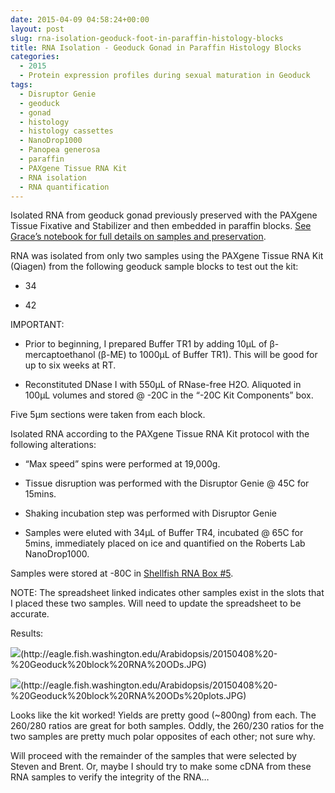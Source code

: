 ```yaml
---
date: 2015-04-09 04:58:24+00:00
layout: post
slug: rna-isolation-geoduck-foot-in-paraffin-histology-blocks
title: RNA Isolation - Geoduck Gonad in Paraffin Histology Blocks
categories:
  - 2015
  - Protein expression profiles during sexual maturation in Geoduck
tags:
  - Disruptor Genie
  - geoduck
  - gonad
  - histology
  - histology cassettes
  - NanoDrop1000
  - Panopea generosa
  - paraffin
  - PAXgene Tissue RNA Kit
  - RNA isolation
  - RNA quantification
---
```


Isolated RNA from geoduck gonad previously preserved with the PAXgene Tissue Fixative and Stabilizer and then embedded in paraffin blocks. [See Grace's notebook for full details on samples and preservation](https://genefish.wikispaces.com/Grace%27s+Notebook).



RNA was isolated from only two samples using the PAXgene Tissue RNA Kit (Qiagen) from the following geoduck sample blocks to test out the kit:




    
  * 34

    
  * 42



IMPORTANT:


    
  * Prior to beginning, I prepared Buffer TR1 by adding 10μL of β-mercaptoethanol (β-ME) to 1000μL of Buffer TR1). This will be good for up to six weeks at RT.

    
  * Reconstituted DNase I with 550μL of RNase-free H2O. Aliquoted in 100μL volumes and stored @ -20C in the "-20C Kit Components" box.



Five 5μm sections were taken from each block.

Isolated RNA according to the PAXgene Tissue RNA Kit protocol with the following alterations:


    
  * "Max speed" spins were performed at 19,000g.

    
  * Tissue disruption was performed with the Disruptor Genie @ 45C for 15mins.

    
  * Shaking incubation step was performed with Disruptor Genie

    
  * Samples were eluted with 34μL of Buffer TR4, incubated @ 65C for 5mins, immediately placed on ice and quantified on the Roberts Lab NanoDrop1000.



Samples were stored at -80C in [Shellfish RNA Box #5](https://docs.google.com/spreadsheet/ccc?key=0AmS_90rPaQMzcHdyU1d0MDVMLWpaTWdadnJSd0M4UUE&usp=sharing).

NOTE: The spreadsheet linked indicates other samples exist in the slots that I placed these two samples. Will need to update the spreadsheet to be accurate.

Results:

![](https://eagle.fish.washington.edu/Arabidopsis/20150408%20-%20Geoduck%20block%20RNA%20ODs.JPG)(http://eagle.fish.washington.edu/Arabidopsis/20150408%20-%20Geoduck%20block%20RNA%20ODs.JPG)



![](https://eagle.fish.washington.edu/Arabidopsis/20150408%20-%20Geoduck%20block%20RNA%20ODs%20plots.JPG)(http://eagle.fish.washington.edu/Arabidopsis/20150408%20-%20Geoduck%20block%20RNA%20ODs%20plots.JPG)



Looks like the kit worked! Yields are pretty good (~800ng) from each. The 260/280 ratios are great for both samples. Oddly, the 260/230 ratios for the two samples are pretty much polar opposites of each other; not sure why.

Will proceed with the remainder of the samples that were selected by Steven and Brent. Or, maybe I should try to make some cDNA from these RNA samples to verify the integrity of the RNA...
